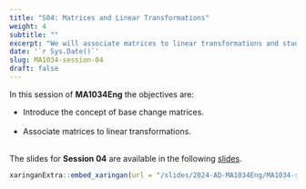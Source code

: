 ---
title: "S04: Matrices and Linear Transformations"
weight: 4
subtitle: ""
excerpt: "We will associate matrices to linear transformations and study their properties."
date: '`r Sys.Date()`'
slug: MA1034-session-04
draft: false
---

In this session of **MA1034Eng** the objectives are:

* Introduce the concept of base change matrices. <br/><br/>
* Associate matrices to linear transformations. <br/><br/>

The slides for **Session 04** are available in the following [slides](/slides/2024-AD-MA1034Eng/MA1034-sesion-04).


```{r embed-xaringan, echo=FALSE}
xaringanExtra::embed_xaringan(url = "/slides/2024-AD-MA1034Eng/MA1034-sesion-04", ratio = "4:3")
```
